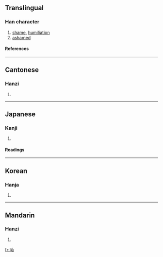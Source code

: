 {{see|耻}}

==Translingual==
===Han character===
{{Han char|rn=61|rad=心|as=06|sn=10|four=1310<sub>0</sub>|canj=尸十心 (SJP)}}
# [[shame]], [[humiliation]]
# [[ashamed]]
====References====
{{Han ref|kx=0385.060|dkj=10585|dj=0716.020|hdz=42290.010|uh=6065|ud=24677|bh=AEA2|bd=44706}}
----
==Cantonese==
===Hanzi===
{{yue-hanzi|jyut=|y=chi2}}
# {{defn|Cantonese}}
----
==Japanese==
===Kanji===
{{ja-kanji|grade=c|rs=心06}}
# {{defn|Japanese}} 
====Readings====
{{ja-readings|on=[[ち]] (chi)|kun=[[はじる]] (hajiru), [[はじ]] (haji), [[はずかしい]] (hazukashii)}}
----
==Korean==
===Hanja===
{{ko-hanja|hangeul=치|eumhun=|rv=chi|mr=ch'i|y=chi}}
# {{defn|Korean}}
----
==Mandarin==
===Hanzi===
{{cmn-hanzi|sim=耻|pin=[[chǐ]] (chi3)|wg=ch'ih<sup>3</sup>}}
# {{defn|Mandarin}}

[[fr:恥]]